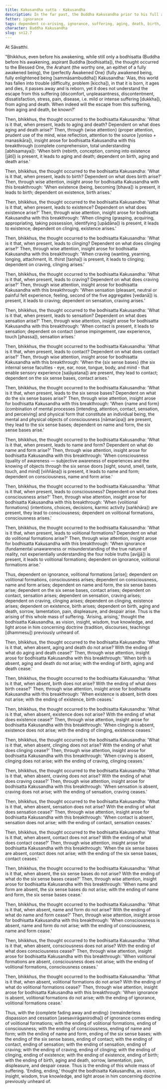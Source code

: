 ```yaml
---
title: Kakusandha sutta - Kakusandha
description: In the far past, the Buddha Kakusandha prior to his full awakening reflects on how the world has fallen into trouble and discovers the escape from suffering through wise attention and insight into dependent co-arising.
fetter: ignorance
tags: dependent co-arising, ignorance, suffering, aging, death, birth, existence, clinging, craving, sensation, feeling, contact, six sense bases, name and form, consciousness, volitional formations, sn, sn12-21, sn12
character: Buddha Kakusandha
slug: sn12.7
---
```


At Sāvatthi.

"Bhikkhus, even before his awakening, while still only a bodhisatta (Buddha before his awakening, aspirant Buddha [bodhisatta]), the thought occurred to the Blessed One, the Arahant (the worthy one, an epithet of a fully awakened being), the \{perfectly Awakened One} (fully awakened being, fully enlightened being [sammāsambuddha]) Kakusandha: 'Alas, this world has fallen into trouble (difficulty, problem [kiccha]), in that it is born, it ages and dies, it passes away and is reborn, yet it does not understand the escape from this suffering (discomfort, unpleasantness, discontentment, dissatisfaction, stress, pain, disease, i.e. mild or intense suffering [dukkha]), from aging and death. When indeed will the escape from this suffering, from aging and death, be known?'

Then, bhikkhus, the thought occurred to the bodhisatta Kakusandha: 'What is it that, when present, leads to aging and death? Dependent on what does aging and death arise?' Then, through \{wise attention} (proper attention, prudent use of the mind, wise reflection, attention to the source [yoniso + manasikāra]), insight arose for bodhisatta Kakusandha with this breakthrough (complete comprehension, total understanding [abhisamaya]): 'When birth (rebirth, conception, coming into existence [jāti]) is present, it leads to aging and death; dependent on birth, aging and death arise.'

Then, bhikkhus, the thought occurred to the bodhisatta Kakusandha: 'What is it that, when present, leads to birth? Dependent on what does birth arise?' Then, through wise attention, insight arose for bodhisatta Kakusandha with this breakthrough: 'When existence (being, becoming [bhava]) is present, it leads to birth; dependent on existence, birth arises.'

Then, bhikkhus, the thought occurred to the bodhisatta Kakusandha: 'What is it that, when present, leads to existence? Dependent on what does existence arise?' Then, through wise attention, insight arose for bodhisatta Kakusandha with this breakthrough: 'When clinging (grasping, acquiring, appropriating, taking possession, identifying [upādāna]) is present, it leads to existence; dependent on clinging, existence arises.'

Then, bhikkhus, the thought occurred to the bodhisatta Kakusandha: 'What is it that, when present, leads to clinging? Dependent on what does clinging arise?' Then, through wise attention, insight arose for bodhisatta Kakusandha with this breakthrough: 'When craving (wanting, yearning, longing, attachment, lit. thirst [taṇha]) is present, it leads to clinging; dependent on craving, clinging arises.'

Then, bhikkhus, the thought occurred to the bodhisatta Kakusandha: 'What is it that, when present, leads to craving? Dependent on what does craving arise?' Then, through wise attention, insight arose for bodhisatta Kakusandha with this breakthrough: 'When sensation (pleasant, neutral or painful felt experience, feeling, second of the five aggregates [vedanā]) is present, it leads to craving; dependent on sensation, craving arises.'

Then, bhikkhus, the thought occurred to the bodhisatta Kakusandha: 'What is it that, when present, leads to sensation? Dependent on what does sensation arise?' Then, through wise attention, insight arose for bodhisatta Kakusandha with this breakthrough: 'When contact is present, it leads to sensation; dependent on contact (sense impingement, raw experience, touch [phassa]), sensation arises.'

Then, bhikkhus, the thought occurred to the bodhisatta Kakusandha: 'What is it that, when present, leads to contact? Dependent on what does contact arise?' Then, through wise attention, insight arose for bodhisatta Kakusandha with this breakthrough: 'When the \{six sense bases} (the six internal sense faculties - eye, ear, nose, tongue, body, and mind - that enable sensory experience [saḷāyatana]) are present, they lead to contact; dependent on the six sense bases, contact arises.'

Then, bhikkhus, the thought occurred to the bodhisatta Kakusandha: 'What is it that, when present, leads to the six sense bases? Dependent on what do the six sense bases arise?' Then, through wise attention, insight arose for bodhisatta Kakusandha with this breakthrough: 'When \{name and form} (combination of mental processes [intending, attention, contact, sensation, and perceiving] and physical form that constitute an individual being, the mental and physical objects of consciousness [nāmarūpa]) are present, they lead to the six sense bases; dependent on name and form, the six sense bases arise.'

Then, bhikkhus, the thought occurred to the bodhisatta Kakusandha: 'What is it that, when present, leads to name and form? Dependent on what do name and form arise?' Then, through wise attention, insight arose for bodhisatta Kakusandha with this breakthrough: 'When consciousness (quality of awareness — subjective awareness of experiences and the knowing of objects through the six sense doors [sight, sound, smell, taste, touch, and mind] [viññāṇa]) is present, it leads to name and form; dependent on consciousness, name and form arise.'

Then, bhikkhus, the thought occurred to the bodhisatta Kakusandha: 'What is it that, when present, leads to consciousness? Dependent on what does consciousness arise?' Then, through wise attention, insight arose for bodhisatta Kakusandha with this breakthrough: 'When \{volitional formations} (intentions, choices, decisions, karmic activity [saṅkhāra]) are present, they lead to consciousness; dependent on volitional formations, consciousness arises.'

Then, bhikkhus, the thought occurred to the bodhisatta Kakusandha: 'What is it that, when present, leads to volitional formations? Dependent on what do volitional formations arise?' Then, through wise attention, insight arose for bodhisatta Kakusandha with this breakthrough: 'When ignorance (fundamental unawareness or misunderstanding of the true nature of reality, not experientially understanding the four noble truths [avijjā]) is present, it leads to volitional formations; dependent on ignorance, volitional formations arise.'

Thus, dependent on ignorance, volitional formations [arise]; dependent on volitional formations, consciousness arises; dependent on consciousness, name and form arises; dependent on name and form, the six sense bases arise; dependent on the six sense bases, contact arises; dependent on contact, sensation arises; dependent on sensation, craving arises; dependent on craving, clinging arises; dependent on clinging, existence arises; dependent on existence, birth arises; dependent on birth, aging and death, sorrow, lamentation, pain, displeasure, and despair arise. Thus is the arising of this whole mass of suffering. 'Arising, arising,' thought the bodhisatta Kakusandha, as vision, insight, wisdom, true knowledge, and light arose in him concerning doctrine (tradition, discourses, teachings [dhammesu]) previously unheard of.

Then, bhikkhus, the thought occurred to the bodhisatta Kakusandha: 'What is it that, when absent, aging and death do not arise? With the ending of what do aging and death cease?' Then, through wise attention, insight arose for bodhisatta Kakusandha with this breakthrough: 'When birth is absent, aging and death do not arise; with the ending of birth, aging and death cease.'

Then, bhikkhus, the thought occurred to the bodhisatta Kakusandha: 'What is it that, when absent, birth does not arise? With the ending of what does birth cease?' Then, through wise attention, insight arose for bodhisatta Kakusandha with this breakthrough: 'When existence is absent, birth does not arise; with the ending of existence, birth ceases.'

Then, bhikkhus, the thought occurred to the bodhisatta Kakusandha: 'What is it that, when absent, existence does not arise? With the ending of what does existence cease?' Then, through wise attention, insight arose for bodhisatta Kakusandha with this breakthrough: 'When clinging is absent, existence does not arise; with the ending of clinging, existence ceases.'

Then, bhikkhus, the thought occurred to the bodhisatta Kakusandha: 'What is it that, when absent, clinging does not arise? With the ending of what does clinging cease?' Then, through wise attention, insight arose for bodhisatta Kakusandha with this breakthrough: 'When craving is absent, clinging does not arise; with the ending of craving, clinging ceases.'

Then, bhikkhus, the thought occurred to the bodhisatta Kakusandha: 'What is it that, when absent, craving does not arise? With the ending of what does craving cease?' Then, through wise attention, insight arose for bodhisatta Kakusandha with this breakthrough: 'When sensation is absent, craving does not arise; with the ending of sensation, craving ceases.'

Then, bhikkhus, the thought occurred to the bodhisatta Kakusandha: 'What is it that, when absent, sensation does not arise? With the ending of what does sensation cease?' Then, through wise attention, insight arose for bodhisatta Kakusandha with this breakthrough: 'When contact is absent, sensation does not arise; with the ending of contact, sensation ceases.'

Then, bhikkhus, the thought occurred to the bodhisatta Kakusandha: 'What is it that, when absent, contact does not arise? With the ending of what does contact cease?' Then, through wise attention, insight arose for bodhisatta Kakusandha with this breakthrough: 'When the six sense bases are absent, contact does not arise; with the ending of the six sense bases, contact ceases.'

Then, bhikkhus, the thought occurred to the bodhisatta Kakusandha: 'What is it that, when absent, the six sense bases do not arise? With the ending of what do the six sense bases cease?' Then, through wise attention, insight arose for bodhisatta Kakusandha with this breakthrough: 'When name and form are absent, the six sense bases do not arise; with the ending of name and form, the six sense bases cease.'

Then, bhikkhus, the thought occurred to the bodhisatta Kakusandha: 'What is it that, when absent, name and form do not arise? With the ending of what do name and form cease?' Then, through wise attention, insight arose for bodhisatta Kakusandha with this breakthrough: 'When consciousness is absent, name and form do not arise; with the ending of consciousness, name and form cease.'

Then, bhikkhus, the thought occurred to the bodhisatta Kakusandha: 'What is it that, when absent, consciousness does not arise? With the ending of what does consciousness cease?' Then, through wise attention, insight arose for bodhisatta Kakusandha with this breakthrough: 'When volitional formations are absent, consciousness does not arise; with the ending of volitional formations, consciousness ceases.'

Then, bhikkhus, the thought occurred to the bodhisatta Kakusandha: 'What is it that, when absent, volitional formations do not arise? With the ending of what do volitional formations cease?' Then, through wise attention, insight arose for bodhisatta Kakusandha with this breakthrough: 'When ignorance is absent, volitional formations do not arise; with the ending of ignorance, volitional formations cease.'

Thus, with the \{complete fading away and ending} (remainderless dispassion and cessation [asesavirāganirodha]) of ignorance comes ending of volitional formations; with the ending of volitional formations, ending of consciousness; with the ending of consciousness, ending of name and form; with the ending of name and form, ending of the six sense bases; with the ending of the six sense bases, ending of contact; with the ending of contact, ending of sensation; with the ending of sensation, ending of craving; with the ending of craving, ending of clinging; with the ending of clinging, ending of existence; with the ending of existence, ending of birth; with the ending of birth, aging and death, sorrow, lamentation, pain, displeasure, and despair cease. Thus is the ending of this whole mass of suffering. 'Ending, ending,' thought the bodhisatta Kakusandha, as vision, insight, wisdom, true knowledge, and light arose in him concerning doctrine previously unheard of.